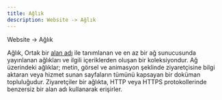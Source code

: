 ```yaml
---
title: Ağlık
description: Website -> Ağlık
---
```

Website -> Ağlık

Ağlık, Ortak bir [alan adı](yazilim/alan-adı) ile tanımlanan ve en az bir ağ sunucusunda yayınlanan ağlıkları ve ilgili içeriklerden oluşan bir koleksiyondur. Ağ üzerindeki ağlıklar; metin, görsel ve animasyon şeklinde ziyaretçisine bilgi aktaran veya hizmet sunan sayfaların tümünü kapsayan bir doküman topluluğudur. Ziyaretçiler bir ağlıkta, HTTP veya HTTPS protokollerinde benzersiz bir alan adı kullanarak erişirler.
